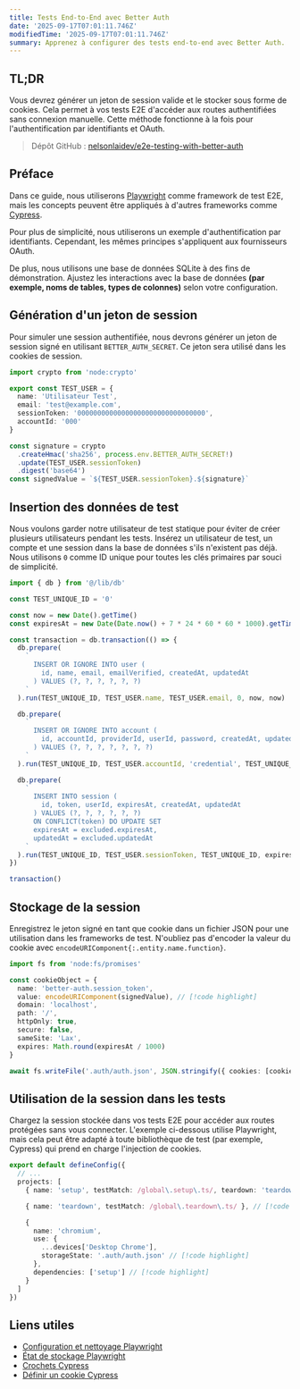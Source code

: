```yaml
---
title: Tests End-to-End avec Better Auth
date: '2025-09-17T07:01:11.746Z'
modifiedTime: '2025-09-17T07:01:11.746Z'
summary: Apprenez à configurer des tests end-to-end avec Better Auth.
---
```


## TL;DR

Vous devrez générer un jeton de session valide et le stocker sous forme de cookies. Cela permet à vos tests E2E d'accéder aux routes authentifiées sans connexion manuelle. Cette méthode fonctionne à la fois pour l'authentification par identifiants et OAuth.

> Dépôt GitHub : [nelsonlaidev/e2e-testing-with-better-auth](https://github.com/nelsonlaidev/e2e-testing-with-better-auth)

## Préface

Dans ce guide, nous utiliserons [Playwright](https://playwright.dev/) comme framework de test E2E, mais les concepts peuvent être appliqués à d'autres frameworks comme [Cypress](https://www.cypress.io/).

Pour plus de simplicité, nous utiliserons un exemple d'authentification par identifiants. Cependant, les mêmes principes s'appliquent aux fournisseurs OAuth.

De plus, nous utilisons une base de données SQLite à des fins de démonstration. Ajustez les interactions avec la base de données **(par exemple, noms de tables, types de colonnes)** selon votre configuration.

## Génération d'un jeton de session

Pour simuler une session authentifiée, nous devrons générer un jeton de session signé en utilisant `BETTER_AUTH_SECRET`. Ce jeton sera utilisé dans les cookies de session.

```ts
import crypto from 'node:crypto'

export const TEST_USER = {
  name: 'Utilisateur Test',
  email: 'test@example.com',
  sessionToken: '00000000000000000000000000000000',
  accountId: '000'
}

const signature = crypto
  .createHmac('sha256', process.env.BETTER_AUTH_SECRET!)
  .update(TEST_USER.sessionToken)
  .digest('base64')
const signedValue = `${TEST_USER.sessionToken}.${signature}`
```

## Insertion des données de test

Nous voulons garder notre utilisateur de test statique pour éviter de créer plusieurs utilisateurs pendant les tests. Insérez un utilisateur de test, un compte et une session dans la base de données s'ils n'existent pas déjà. Nous utilisons `0` comme ID unique pour toutes les clés primaires par souci de simplicité.

```ts
import { db } from '@/lib/db'

const TEST_UNIQUE_ID = '0'

const now = new Date().getTime()
const expiresAt = new Date(Date.now() + 7 * 24 * 60 * 60 * 1000).getTime() // 7 jours

const transaction = db.transaction(() => {
  db.prepare(
    `
      INSERT OR IGNORE INTO user (
        id, name, email, emailVerified, createdAt, updatedAt
      ) VALUES (?, ?, ?, ?, ?, ?)
    `
  ).run(TEST_UNIQUE_ID, TEST_USER.name, TEST_USER.email, 0, now, now)

  db.prepare(
    `
      INSERT OR IGNORE INTO account (
        id, accountId, providerId, userId, password, createdAt, updatedAt
      ) VALUES (?, ?, ?, ?, ?, ?, ?)
    `
  ).run(TEST_UNIQUE_ID, TEST_USER.accountId, 'credential', TEST_UNIQUE_ID, 'password_hash', now, now)

  db.prepare(
    `
      INSERT INTO session (
        id, token, userId, expiresAt, createdAt, updatedAt
      ) VALUES (?, ?, ?, ?, ?, ?)
      ON CONFLICT(token) DO UPDATE SET
      expiresAt = excluded.expiresAt,
      updatedAt = excluded.updatedAt
    `
  ).run(TEST_UNIQUE_ID, TEST_USER.sessionToken, TEST_UNIQUE_ID, expiresAt, now, now)
})

transaction()
```

## Stockage de la session

Enregistrez le jeton signé en tant que cookie dans un fichier JSON pour une utilisation dans les frameworks de test. N'oubliez pas d'encoder la valeur du cookie avec `encodeURIComponent{:.entity.name.function}`.

```ts
import fs from 'node:fs/promises'

const cookieObject = {
  name: 'better-auth.session_token',
  value: encodeURIComponent(signedValue), // [!code highlight]
  domain: 'localhost',
  path: '/',
  httpOnly: true,
  secure: false,
  sameSite: 'Lax',
  expires: Math.round(expiresAt / 1000)
}

await fs.writeFile('.auth/auth.json', JSON.stringify({ cookies: [cookieObject], origins: [] }, null, 2))
```

## Utilisation de la session dans les tests

Chargez la session stockée dans vos tests E2E pour accéder aux routes protégées sans vous connecter. L'exemple ci-dessous utilise Playwright, mais cela peut être adapté à toute bibliothèque de test (par exemple, Cypress) qui prend en charge l'injection de cookies.

```ts title='playwright.config.ts'
export default defineConfig({
  // ...
  projects: [
    { name: 'setup', testMatch: /global\.setup\.ts/, teardown: 'teardown' }, // [!code highlight]

    { name: 'teardown', testMatch: /global\.teardown\.ts/ }, // [!code highlight]

    {
      name: 'chromium',
      use: {
        ...devices['Desktop Chrome'],
        storageState: '.auth/auth.json' // [!code highlight]
      },
      dependencies: ['setup'] // [!code highlight]
    }
  ]
})
```

## Liens utiles

- [Configuration et nettoyage Playwright](https://playwright.dev/docs/test-global-setup-teardown)
- [État de stockage Playwright](https://playwright.dev/docs/auth#reuse-authentication-in-other-scenarios)
- [Crochets Cypress](https://docs.cypress.io/app/core-concepts/writing-and-organizing-tests#Hooks)
- [Définir un cookie Cypress](https://docs.cypress.io/api/commands/setcookie)